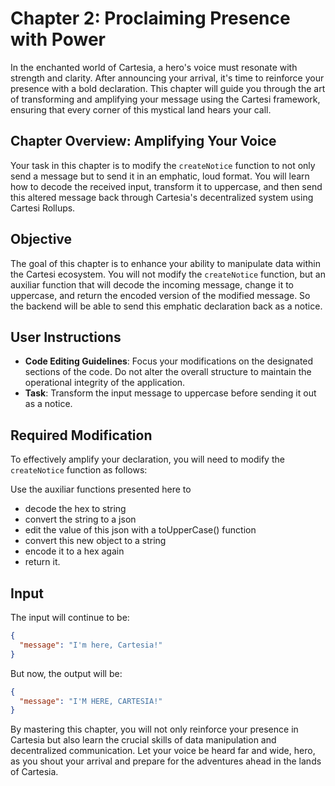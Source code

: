 # Chapter 2: Proclaiming Presence with Power

In the enchanted world of Cartesia, a hero's voice must resonate with strength and clarity. After announcing your arrival, it's time to reinforce your presence with a bold declaration. This chapter will guide you through the art of transforming and amplifying your message using the Cartesi framework, ensuring that every corner of this mystical land hears your call.

## Chapter Overview: Amplifying Your Voice

Your task in this chapter is to modify the `createNotice` function to not only send a message but to send it in an emphatic, loud format. You will learn how to decode the received input, transform it to uppercase, and then send this altered message back through Cartesia's decentralized system using Cartesi Rollups.

## Objective
The goal of this chapter is to enhance your ability to manipulate data within the Cartesi ecosystem. You will not modify the `createNotice` function, but an auxiliar function that will decode the incoming message, change it to uppercase, and return the encoded version of the modified message. 
So the backend will be able to send this emphatic declaration back as a notice.

## User Instructions
- **Code Editing Guidelines**: Focus your modifications on the designated sections of the code. Do not alter the overall structure to maintain the operational integrity of the application.
- **Task**: Transform the input message to uppercase before sending it out as a notice.

## Required Modification
To effectively amplify your declaration, you will need to modify the `createNotice` function as follows:

Use the auxiliar functions presented here to 
- decode the hex to string
- convert the string to a json
- edit the value of this json with a toUpperCase() function
- convert this new object to a string
- encode it to a hex again
- return it.

## Input
The input will continue to be:
```json
{
  "message": "I'm here, Cartesia!"
}
```
But now, the output will be:
```json
{
  "message": "I'M HERE, CARTESIA!"
}
```

By mastering this chapter, you will not only reinforce your presence in Cartesia but also learn the crucial skills of data manipulation and decentralized communication. Let your voice be heard far and wide, hero, as you shout your arrival and prepare for the adventures ahead in the lands of Cartesia.
